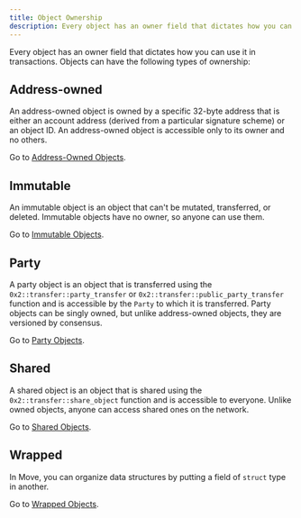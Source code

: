 ```yaml
---
title: Object Ownership
description: Every object has an owner field that dictates how you can use it in transactions. Each object is either address-owned, dynamic fields, immutable, shared, or wrapped.
---
```


Every object has an owner field that dictates how you can use it in transactions. Objects can have the following types of ownership:

## Address-owned

An address-owned object is owned by a specific 32-byte address that is either an account address (derived from a particular signature scheme) or an object ID. An address-owned object is accessible only to its owner and no others. 

Go to [Address-Owned Objects](./object-ownership/address-owned.mdx).

## Immutable

An immutable object is an object that can't be mutated, transferred, or deleted. Immutable objects have no owner, so anyone can use them.

Go to [Immutable Objects](./object-ownership/immutable.mdx).


## Party

A party object is an object that is transferred using the `0x2::transfer::party_transfer` or `0x2::transfer::public_party_transfer` function and is accessible by the `Party` to which it is transferred. Party objects can be singly owned, but unlike address-owned objects, they are versioned by consensus.

Go to [Party Objects](./object-ownership/party.mdx).

## Shared

A shared object is an object that is shared using the `0x2::transfer::share_object` function and is accessible to everyone. Unlike owned objects, anyone can access shared ones on the network.

Go to [Shared Objects](./object-ownership/shared.mdx).

## Wrapped

In Move, you can organize data structures by putting a field of `struct` type in another.

Go to [Wrapped Objects](./object-ownership/wrapped.mdx).